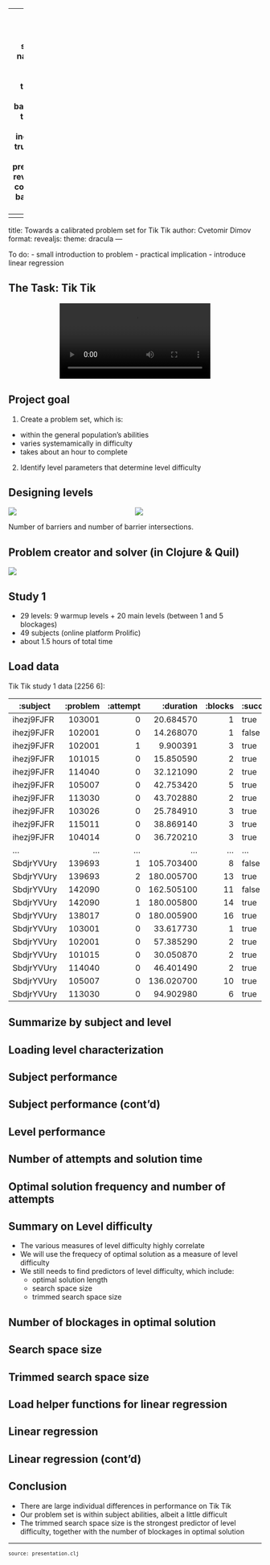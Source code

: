 
---
format:
  revealjs: {theme: solarized, navigation-mode: vertical, transition: slide, background-transition: fade, incremental: true, output-file: presentation-revealjs.html}
code-block-background: true

---
<style></style><style>.printedClojure .sourceCode {
  background-color: transparent;
  border-style: none;
}
</style><style>.clay-limit-image-width .clay-image {max-width: 100%}
.clay-side-by-side .sourceCode {margin: 0}
.clay-side-by-side {margin: 1em 0}
</style>
<script src="presentation-revealjs_files/md-default0.js" type="text/javascript"></script><script src="presentation-revealjs_files/md-default1.js" type="text/javascript"></script>
---
title: Towards a calibrated problem set for Tik Tik
author: Cvetomir Dimov
format:
  revealjs: 
    theme: dracula
---

To do:
- small introduction to problem
- practical implication
- introduce linear regression


## The Task: Tik Tik


```{=html}
<div style="text-align:center;"><video controls=""><source src="notebooks/videos/Demo.webm" type="video/mp4" /></video></div>
```



## Project goal
1. Create a problem set, which is:
- within the general population's abilities
- varies systemamically in difficulty
- takes about an hour to complete
2. Identify level parameters that determine level difficulty


## Designing levels


```{=html}
<div style="display:flex;"><div style="flex:50%;"><image src="notebooks/images/Level103001.png"></image></div><div style="flex:50%;"><image src="notebooks/images/Level119044.png"></image></div></div>
```


Number of barriers and number of barrier intersections.


## Problem creator and solver (in Clojure & Quil)

::: {.clay-image}

```{=html}
<img class="clay-image" src="notebooks/images/LevelCreator.png" />
```

:::



## Study 1
- 29 levels: 9 warmup levels + 20 main levels (between 1 and 5 blockages)
- 49 subjects (online platform Prolific)
- about 1.5 hours of total time


## Load data

::: {.clay-dataset}
Tik Tik study 1 data [2256 6]:

|   :subject | :problem | :attempt |  :duration | :blocks | :success |
|------------|---------:|---------:|-----------:|--------:|----------|
| ihezj9FJFR |   103001 |        0 |  20.684570 |       1 |     true |
| ihezj9FJFR |   102001 |        0 |  14.268070 |       1 |    false |
| ihezj9FJFR |   102001 |        1 |   9.900391 |       3 |     true |
| ihezj9FJFR |   101015 |        0 |  15.850590 |       2 |     true |
| ihezj9FJFR |   114040 |        0 |  32.121090 |       2 |     true |
| ihezj9FJFR |   105007 |        0 |  42.753420 |       5 |     true |
| ihezj9FJFR |   113030 |        0 |  43.702880 |       2 |     true |
| ihezj9FJFR |   103026 |        0 |  25.784910 |       3 |     true |
| ihezj9FJFR |   115011 |        0 |  38.869140 |       3 |     true |
| ihezj9FJFR |   104014 |        0 |  36.720210 |       3 |     true |
|        ... |      ... |      ... |        ... |     ... |      ... |
| SbdjrYVUry |   139693 |        1 | 105.703400 |       8 |    false |
| SbdjrYVUry |   139693 |        2 | 180.005700 |      13 |     true |
| SbdjrYVUry |   142090 |        0 | 162.505100 |      11 |    false |
| SbdjrYVUry |   142090 |        1 | 180.005800 |      14 |     true |
| SbdjrYVUry |   138017 |        0 | 180.005900 |      16 |     true |
| SbdjrYVUry |   103001 |        0 |  33.617730 |       1 |     true |
| SbdjrYVUry |   102001 |        0 |  57.385290 |       2 |     true |
| SbdjrYVUry |   101015 |        0 |  30.050870 |       2 |     true |
| SbdjrYVUry |   114040 |        0 |  46.401490 |       2 |     true |
| SbdjrYVUry |   105007 |        0 | 136.020700 |      10 |     true |
| SbdjrYVUry |   113030 |        0 |  94.902980 |       6 |     true |


:::



## Summarize by subject and level











## Loading level characterization











## Subject performance









## Subject performance (cont'd)








## Level performance













## Number of attempts and solution time









## Optimal solution frequency and number of attempts









## Summary on Level difficulty
- The various measures of level difficulty highly correlate
- We will use the frequecy of optimal solution as a measure of level difficulty
- We still needs to find predictors of level difficulty, which include:
  - optimal solution length
  - search space size
  - trimmed search space size


## Number of blockages in optimal solution









## Search space size









## Trimmed search space size









## Load helper functions for linear regression




































## Linear regression









## Linear regression (cont'd)



## Conclusion
- There are large individual differences in performance on Tik Tik
- Our problem set is within subject abilities, albeit a little difficult
- The trimmed search space size is the strongest predictor of level difficulty, together with the number of blockages in optimal solution


```{=html}
<div style="background-color:grey;height:2px;width:100%;"></div>
```



```{=html}
<div><pre><small><small>source: presentation.clj</small></small></pre></div>
```
